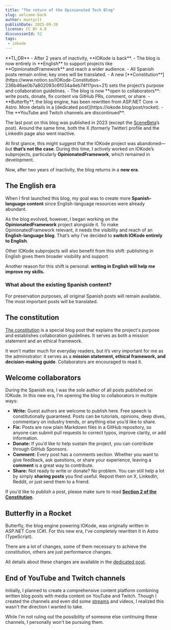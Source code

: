 ```yaml
---
title: "The return of the Opinionated Tech Blog"
slug: welcome-back
author: montyclt
publishDate: 2025-09-20
license: CC BY 4.0
discussionId: 52
tags:
 - iokode
---
```


<Alert severity="info">
    **TL;DR**
    - After 2 years of inactivity, **IOKode is back**.
    - The blog is now entirely in **English** to support projects like **OpinionatedFramework** and reach a wider audience.
    - All Spanish posts remain online; key ones will be translated.
    - A new [**Constitution**](https://www.notion.so/IOKode-Constitution-236b46ae0b7a802093c6f034a4eb74f1?pvs=21) sets the project’s purpose and collaboration guidelines.
    - The blog is now **open to collaborators**: write posts, donate, fix content via GitHub PRs, comment, or share.
    - **Butterfly**, the blog engine, has been rewritten from ASP.NET Core → Astro. More details in a [dedicated post](https://iokode.blog/post/rocket).
    - The **YouTube and Twitch channels are discontinued**.
</Alert>

The last post on this blog was published in 2023 (except the [SceneBeta](https://iokode.blog/posts/legacy/scenebeta)’s post).
Around the same time, both the X (formerly Twitter) profile and the LinkedIn page also went inactive.

At first glance, this might suggest that the IOKode project was abandoned—but **that’s not the case**. During this
time, I actively worked on IOKode’s subprojects, particularly **OpinionatedFramework**, which remained in development.

Now, after two years of inactivity, the blog returns in a **new era**.

## The English era

When I first launched this blog, my goal was to create more **Spanish-language content** since English-language
resources were already abundant.

As the blog evolved, however, I began working on the **OpinionatedFramework** project alongside it. To make
OpinionatedFramework relevant, it needs the visibility and reach of an **English-language blog**. That’s why
I’ve decided to **switch IOKode entirely to English**.

Other IOKode subprojects will also benefit from this shift: publishing in English gives them broader visibility
and support.

Another reason for this shift is personal: **writing in English will help me improve my skills.**

### **What about the existing Spanish content?**

For preservation purposes, all original Spanish posts will remain available. The most important posts will be
translated.

## The constitution

[The constitution](https://iokode.blog/constitution) is a special blog post that explains the project's purpose
and establishes collaboration guidelines. It serves as both a mission statement and an ethical framework.

It won’t matter much for everyday readers, but it’s very important for me as the administrator: it serves as a
**mission statement, ethical framework, and decision-making guide**. Collaborators are encouraged to read it.

## Welcome collaborators

During the Spanish era, I was the sole author of all posts published on IOKode. In this new era, I'm opening
the blog to collaborators in multiple ways:

- **Write:** Guest authors are welcome to publish here. Free speech is constitutionally guaranteed. Posts can be tutorials, opinions, deep dives, commentary on industry trends, or anything else you’d like to share.
- **Fix:** Posts are now plain Markdown files in a GitHub repository, so anyone can submit pull requests to correct typos, improve clarity, or add information.
- **Donate:** If you’d like to help sustain the project, you can contribute through GitHub Sponsors.
- **Comment:** Every post has a comments section. Whether you want to give feedback, ask questions, or share your experience, leaving a **comment** is a great way to contribute.
- **Share:** Not ready to write or donate? No problem. You can still help a lot by simply **sharing posts** you find useful. Repost them on X, LinkedIn, Reddit, or just send them to a friend.

If you’d like to publish a post, please make sure to read [**Section 2 of the Constitution**](https://iokode.blog/constitution).

## Butterfly in a Rocket

Butterfly, the blog engine powering IOKode, was originally written in ASP.NET Core (C#). For this new era,
I've completely rewritten it in Astro (TypeScript).

There are a lot of changes, some of them necessary to achieve the constitution, others are just performance changes.

All details about these changes are available in the [dedicated post](https://iokode.blog/posts/rocket).

## End of YouTube and Twitch channels

Initially, I planned to create a comprehensive content platform combining written blog posts with media
content on YouTube and Twitch. Though I created the channels and even did some
[streams](https://www.youtube.com/watch?v=oXyzPIrJZLo) and videos, I realized this wasn't the direction
I wanted to take.

While I'm not ruling out the possibility of someone else continuing these channels, I personally won't
be pursuing them.
